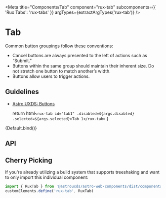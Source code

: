 
<Meta
    title="Components/Tab"
    component="rux-tab"
    subcomponents={{ 'Rux Tabs': 'rux-tabs' }}
    argTypes={extractArgTypes('rux-tab')}
/>

# Tab

Common button groupings follow these conventions:

-   Cancel buttons are always presented to the left of actions such as “Submit.”
-   Buttons within the same group should maintain their inherent size. Do not stretch one button to match another’s width.
-   Buttons allow users to trigger actions.

## Guidelines

-   [Astro UXDS: Buttons](http://www.astrouxds.com/ui-components/buttons)

    return html`
      <rux-tab id="tab1" .disabled=${args.disabled} .selected=${args.selected}>Tab 1</rux-tab>
    `
}

<Canvas>
    <Story name="Default">
      {Default.bind()}
    </Story>
</Canvas>

## API

<ArgsTable of="rux-tab" />

## Cherry Picking

If you're already utilizing a build system that supports treeshaking and want to only import this individual component:

```js
import { RuxTab } from '@astrouxds/astro-web-components/dist/components/rux-tab'
customElements.define('rux-tab', RuxTab)
```



